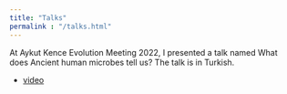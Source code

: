 ```yaml
---
title: "Talks"
permalink : "/talks.html"
---
```


At Aykut Kence Evolution Meeting 2022, I presented a talk named What does Ancient human microbes tell us? The talk is in Turkish. 

+ [video](https://www.youtube.com/watch?v=H6qnviJhYcM)